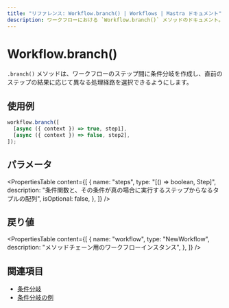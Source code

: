```yaml
---
title: "リファレンス: Workflow.branch() | Workflows | Mastra ドキュメント"
description: ワークフローにおける `Workflow.branch()` メソッドのドキュメント。ステップ間に条件付きの分岐を作成します。
---
```


# Workflow.branch()

`.branch()` メソッドは、ワークフローのステップ間に条件分岐を作成し、直前のステップの結果に応じて異なる処理経路を選択できるようにします。

## 使用例

```typescript copy
workflow.branch([
  [async ({ context }) => true, step1],
  [async ({ context }) => false, step2],
]);
```

## パラメータ

<PropertiesTable
  content={[
    {
      name: "steps",
      type: "[() => boolean, Step]",
      description:
        "条件関数と、その条件が真の場合に実行するステップからなるタプルの配列",
      isOptional: false,
    },
  ]}
/>

## 戻り値

<PropertiesTable
  content={[
    {
      name: "workflow",
      type: "NewWorkflow",
      description: "メソッドチェーン用のワークフローインスタンス",
    },
  ]}
/>

## 関連項目

- [条件分岐](../../docs/workflows/control-flow.mdx)
- [条件分岐の例](../../examples/workflows/conditional-branching.mdx)